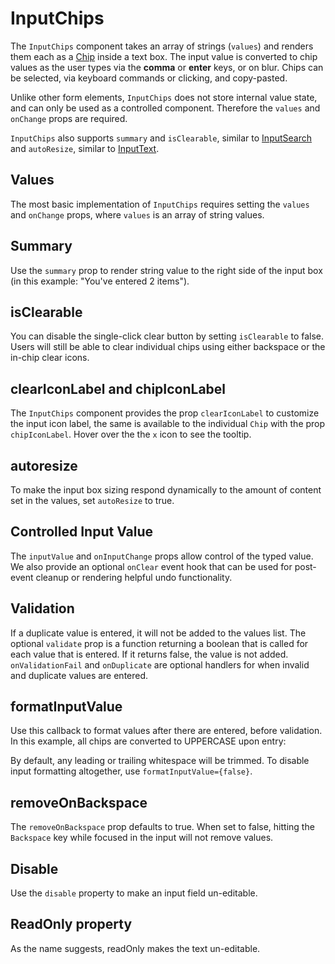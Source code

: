 
<Meta component={InputChips} title="Docs/InputChips" />

# InputChips

The `InputChips` component takes an array of strings (`values`) and renders them each as a [Chip](?path=/docs/docs-chip--docs) inside a text box.
The input value is converted to chip values as the user types via the <strong>comma</strong> or <strong>enter</strong> keys, or on blur.
Chips can be selected, via keyboard commands or clicking, and copy-pasted.

Unlike other form elements, `InputChips` does not store internal value state, and can only be used as a controlled component. Therefore the `values` and `onChange` props are required.

`InputChips` also supports `summary` and `isClearable`, similar to [InputSearch](?path=/docs/docs-inputsearch--docs) and `autoResize`, similar to [InputText](?path=/docs/docs-inputtext--docs).

## Values

The most basic implementation of `InputChips` requires setting the `values` and `onChange` props, where `values` is an array of string values.

<Editor code={basicStory} />

## Summary

Use the `summary` prop to render string value to the right side of the input box (in this example: "You've entered 2 items").

<Editor code={summaryStory} />

## isClearable

You can disable the single-click clear button by setting `isClearable` to false. Users will still be able to clear individual chips using either backspace or the in-chip clear icons.

<Editor code={isClearableStory} />

## clearIconLabel and chipIconLabel

The `InputChips` component provides the prop `clearIconLabel` to customize the input icon label, the same is available to the individual `Chip` with the prop `chipIconLabel`. Hover over the the `x` icon to see the tooltip.

<Editor code={clearIconLabelStory} />

## autoresize

To make the input box sizing respond dynamically to the amount of content set in the values, set `autoResize` to true.

<Editor code={autoResizeStory} />

## Controlled Input Value

The `inputValue` and `onInputChange` props allow control of the typed value. We also provide an optional `onClear` event hook that can be used for post-event cleanup or rendering helpful undo functionality.

<Editor code={controlledStory} />

## Validation

If a duplicate value is entered, it will not be added to the values list.
The optional `validate` prop is a function returning a boolean that is called for each value that is entered.
If it returns false, the value is not added. `onValidationFail` and `onDuplicate` are optional handlers for when
invalid and duplicate values are entered.

<Editor code={validationStory} />

## formatInputValue

Use this callback to format values after there are entered, before validation. In this example, all chips are converted to UPPERCASE upon entry:

<Editor code={formatInputStory} />

By default, any leading or trailing whitespace will be trimmed. To disable input formatting altogether,
use `formatInputValue={false}`.

<Editor code={formatInputFalseStory} />

## removeOnBackspace

The `removeOnBackspace` prop defaults to true.
When set to false, hitting the `Backspace` key while focused in the input will not remove values.

<Editor code={removeOnBackspaceStory} />

## Disable

Use the `disable` property to make an input field un-editable.

<Editor code={disableStory} />

## ReadOnly property

As the name suggests, readOnly makes the text un-editable.

<Editor code={readOnlyStory} />

<ArgsTable of={InputChips} exclude={excludedProps} />
